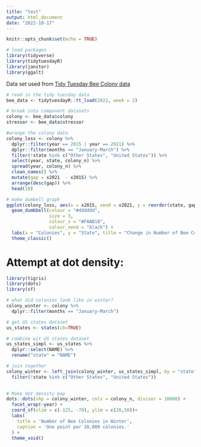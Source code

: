 ```yaml
---
title: "test"
output: html_document
date: "2022-10-17"
---
```


```r
knitr::opts_chunk$set(echo = TRUE)
```

```r
# load packages
library(tidyverse)
library(tidytuesdayR) 
library(janitor)
library(ggalt)
```

Data set used from [Tidy Tuesday Bee Colony data](https://github.com/rfordatascience/tidytuesday/blob/master/data/2022/2022-01-11/readme.md#bee-colonies)

```r
# read in the tidy tuesday data
bee_data <- tidytuesdayR::tt_load(2022, week = 2)

# break into component datasets
colony <- bee_data$colony
stressor <- bee_data$stressor
```


```r
#wrange the colony data
colony_loss <- colony %>% 
  dplyr::filter(year == 2015 | year == 2021) %>% 
  dplyr::filter(months == "January-March") %>% 
  filter(!state %in% c("Other States", "United States")) %>% 
  select(year, state, colony_n) %>% 
  spread(year, colony_n) %>% 
  clean_names() %>% 
  mutate(gap = x2021  - x2015) %>% 
  arrange(desc(gap)) %>% 
  head(10)

```


```r
# make dumbell graph
ggplot(colony_loss, aes(x = x2015, xend = x2021, y = reorder(state, gap), group = state)) + 
  geom_dumbbell(colour = "#dddddd",
                size = 3,
                colour_x = "#FAAB18",
                colour_xend = "black") +
  labs(x = "Colonies", y = "State", title = "Change in Number of Bee Colonies 2015 to 2021") +
  theme_classic()
```

#################################################################
# Attempt at dot density:

```r
library(tigris)
library(dots)
library(sf)
```


```r
# what did colonies look like in winter?
colony_winter <- colony %>% 
  dplyr::filter(months == "January-March") 
```

```r
# get US states dataset
us_states <- states(cb=TRUE)

# combine wit US states dataset
us_states_simpl <- us_states %>% 
  dplyr::select(NAME) %>% 
  rename("state" = "NAME")

# join together
colony_winter <- left_join(colony_winter, us_states_simpl, by = "state") %>% 
  filter(!state %in% c("Other States", "United States"))
  
```

```r
# Make dot density map
dots::dots(shp = colony_winter, cols = colony_n, divisor = 10000) + 
  facet_wrap(~year) +
  coord_sf(xlim = c(-125, -70), ylim = c(20,50))+
  labs(
    title = 'Number of Bee Colonies in Winter',
    caption = 'One point per 10,000 colonies.'
  ) + 
  theme_void()
```

